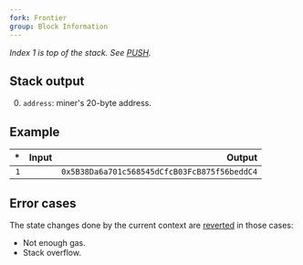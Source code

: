 ```yaml
---
fork: Frontier
group: Block Information
---
```


*Index 1 is top of the stack. See [PUSH](/#60).*

## Stack output

0. `address`: miner's 20-byte address.

## Example

| * | Input | Output |
|--:|------:|-------:|
| `1` | | `0x5B38Da6a701c568545dCfcB03FcB875f56beddC4` |

## Error cases

The state changes done by the current context are [reverted](#FD) in those cases:
- Not enough gas.
- Stack overflow.
